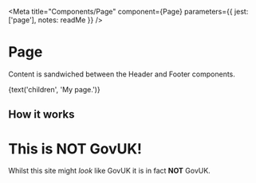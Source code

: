 
<Meta
  title="Components/Page"
  component={Page}
  parameters={{
    jest: ['page'],
    notes: readMe
  }}
/>

# Page

Content is sandwiched between the Header and Footer components.

<Preview withToolbar>
  <Story name="Page">
    <Page
      backHref={text('backHref', '#back')}
      breadcrumbs={object('breadcrumbs', [
        { href: '/section', text: 'Section' },
        { href: '/section/subsection', text: 'SubSection' },
        { href: '/section/subsection/subsection', text: 'SubSection' }
      ])}
      feedbackHref={text('feedbackHref', '#feedback')}
      logoHref={text('logoHref')}
      phase={text('phase', 'alpha')}
      navigation={object('navigation', [
        { href: '#one', text: 'One', active: true },
        { href: 'two', text: 'Two' },
        { href: 'three', text: 'Three' },
        { href: 'four', text: 'Four' }
      ])}
      signOutHref={text('signOutHref')}
      signOutText={text('signOutText')}
      title={text('title', 'My service')}
      titleHref={text('titleHref', '#my-service')}
    >
      {text('children', 'My page.')}
    </Page>
  </Story>
</Preview>

<Props of={Page} />


## How it works

<Preview>
  <Story name="Standard">
    <Page
      breadcrumbs={[
        { href: '/section', text: 'Section' },
        { href: '/section/subsection', text: 'SubSection' },
        { href: '/section/subsection/subsection', text: 'SubSection' }
      ]}
      feedbackHref="#feedback"
      phase="alpha"
      navigation={[
        { href: '#one', text: 'One', active: true },
        { href: 'two', text: 'Two' },
        { href: 'three', text: 'Three' },
        { href: 'four', text: 'Four' }
      ]}
      title="My service"
      titleHref="#my-service"
    >
      <h1>This is NOT GovUK!</h1>
      <p className="lead">Whilst this site might <em>look</em> like GovUK it is in fact <strong>NOT</strong> GovUK.</p>
      <StartButton href="#start" />
    </Page>
  </Story>
</Preview>
